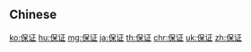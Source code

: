 {{also|保證|保証}}
==Chinese==
{{zh-see|保證}}

[[ko:保证]]
[[hu:保证]]
[[mg:保证]]
[[ja:保证]]
[[th:保证]]
[[chr:保证]]
[[uk:保证]]
[[zh:保证]]